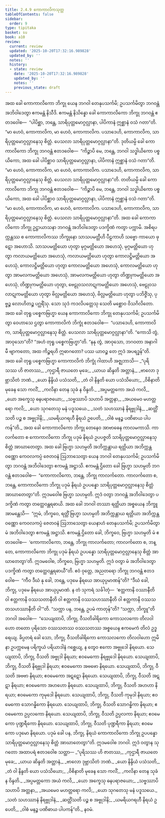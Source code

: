 ```yaml
---
title: 2.4.9 ကောကာလိကသုတ္တ
tableOfContents: false
sidebar:
  order: 9
type: tipitaka
basket: su
book: a10
review:
  current: review
  updated: '2025-10-20T17:32:16.989828'
  updated_by: ''
  notes: ''
  history:
  - state: review
    date: '2025-10-20T17:32:16.989828'
    updated_by: ''
    notes: ''
    previous_state: draft
---
```



<DynamicBreadcrumb />


<ReviewStatus review={frontmatter.review} showDetails={true} />

<HypothesisAnnotation frontmatter={frontmatter} />

<Division number="89" book="a10" e="ch" v="17" p="393">

<Paragraph number="740" book="a10">
အထ ခေါ ကောကာလိကော ဘိက္ခု ယေန ဘဂဝါ တေနုပသင်္ကမိ; ဥပသင်္ကမိတွာ ဘဂဝန္တံ အဘိဝါဒေတွာ ဧကမန္တံ နိသီဒိ. ဧကမန္တံ နိသိန္နော ခေါ ကောကာလိကော ဘိက္ခု ဘဂဝန္တံ ဧတဒဝေါစ—  “ပါပိစ္ဆာ, ဘန္တေ, သာရိပုတ္တမောဂ္ဂလ္လာနာ, ပါပိကာနံ ဣစ္ဆာနံ ဝသံ ဂတာ”တိ. “မာ ဟေဝံ, ကောကာလိက, မာ ဟေဝံ, ကောကာလိက. ပသာဒေဟိ, ကောကာလိက, သာရိပုတ္တမောဂ္ဂလ္လာနေသု စိတ္တံ. ပေသလာ သာရိပုတ္တမောဂ္ဂလ္လာနာ”တိ.
</Paragraph>

<Paragraph number="741" book="a10">
ဒုတိယမ္ပိ ခေါ ကောကာလိကော ဘိက္ခု ဘဂဝန္တံ ဧတဒဝေါစ—  “ကိဉ္စာပိ မေ, ဘန္တေ, ဘဂဝါ သဒ္ဓါယိကော ပစ္စယိကော, အထ ခေါ ပါပိစ္ဆာဝ သာရိပုတ္တမောဂ္ဂလ္လာနာ, ပါပိကာနံ ဣစ္ဆာနံ ဝသံ ဂတာ”တိ. “မာ ဟေဝံ, ကောကာလိက, မာ ဟေဝံ, ကောကာလိက. ပသာဒေဟိ, ကောကာလိက, သာရိပုတ္တမောဂ္ဂလ္လာနေသု စိတ္တံ. ပေသလာ သာရိပုတ္တမောဂ္ဂလ္လာနာ”တိ.
</Paragraph>

<Paragraph number="742" book="a10">
တတိယမ္ပိ ခေါ ကောကာလိကော ဘိက္ခု ဘဂဝန္တံ ဧတဒဝေါစ—  “ကိဉ္စာပိ မေ, ဘန္တေ, ဘဂဝါ သဒ္ဓါယိကော ပစ္စယိကော, အထ ခေါ ပါပိစ္ဆာဝ သာရိပုတ္တမောဂ္ဂလ္လာနာ, ပါပိကာနံ ဣစ္ဆာနံ ဝသံ ဂတာ”တိ. “မာ ဟေဝံ, ကောကာလိက, မာ ဟေဝံ, ကောကာလိက. ပသာဒေဟိ, ကောကာလိက, သာရိပုတ္တမောဂ္ဂလ္လာနေသု စိတ္တံ. ပေသလာ သာရိပုတ္တမောဂ္ဂလ္လာနာ”တိ.
</Paragraph>

<Paragraph number="743" book="a10">
အထ ခေါ ကောကာလိကော ဘိက္ခု ဥဋ္ဌာယာသနာ ဘဂဝန္တံ အဘိဝါဒေတွာ ပဒက္ခိဏံ ကတွာ ပက္ကာမိ. အစိရပက္ကန္တဿ စ ကောကာလိကဿ ဘိက္ခုနော သာသပမတ္တီဟိ ပီဠကာဟိ သဗ္ဗော ကာယော ဖုဋော အဟောသိ. သာသပမတ္တိယော ဟုတွာ မုဂ္ဂမတ္တိယော အဟေသုံ, မုဂ္ဂမတ္တိယော ဟုတွာ ကလာယမတ္တိယော အဟေသုံ, ကလာယမတ္တိယော ဟုတွာ ကောလဋ္ဌိမတ္တိယော အဟေသုံ, ကောလဋ္ဌိမတ္တိယော ဟုတွာ ကောလမတ္တိယော အဟေသုံ, ကောလမတ္တိယော ဟုတွာ အာမလကမတ္တိယော အဟေသုံ, အာမလကမတ္တိယော ဟုတွာ တိဏ္ဍုကမတ္တိယော အဟေသုံ, တိဏ္ဍုကမတ္တိယော ဟုတွာ, ဗေဠုဝသလာဋုကမတ္တိယော အဟေသုံ, ဗေဠုဝသလာဋုကမတ္တိယော ဟုတွာ ဗိလ္လမတ္တိယော အဟေသုံ, ဗိလ္လမတ္တိယော ဟုတွာ ပဘိဇ္ဇိံသု, ပုဗ္ဗဉ္စ လောဟိတဉ္စ ပဂ္ဃရိံသု. သော သုဒံ ကဒလိပတ္တေသု သေတိ မစ္ဆောဝ ဝိသဂိလိတော.
</Paragraph>

<Paragraph number="744" book="a10">
အထ ခေါ တုရူ ပစ္စေကဗြဟ္မာ ယေန ကောကာလိကော ဘိက္ခု တေနုပသင်္ကမိ; ဥပသင်္ကမိတွာ ဝေဟာသေ ဌတွာ ကောကာလိကံ ဘိက္ခုံ ဧတဒဝေါစ—  “ပသာဒေဟိ, ကောကာလိက, သာရိပုတ္တမောဂ္ဂလ္လာနေသု စိတ္တံ. ပေသလာ သာရိပုတ္တမောဂ္ဂလ္လာနာ”တိ. “ကောသိ တွံ, အာဝုသော”တိ? “အဟံ တုရူ ပစ္စေကဗြဟ္မာ”တိ. “နနု တွံ, အာဝုသော, ဘဂဝတာ အနာဂါမီ ဗျာကတော, အထ ကိဉ္စရဟိ ဣဓာဂတော? ပဿ ယာဝဉ္စ တေ ဣဒံ အပရဒ္ဓန်”တိ.
</Paragraph>

<Paragraph number="745" book="a10">
အထ ခေါ တုရူ ပစ္စေကဗြဟ္မာ ကောကာလိကံ ဘိက္ခုံ ဂါထာဟိ အဇ္ဈဘာသိ—
</Paragraph>

<Paragraph number="746" type="verses" book="a10">
_“ပုရိသဿ ဟိ ဇာတဿ,_  
_ကုဌာရီ ဇာယတေ မုခေ;_  
_ယာယ ဆိန္ဒတိ အတ္တာနံ,_  
_ဗာလော ဒုဗ္ဘာသိတံ ဘဏံ._  

</Paragraph>

<Paragraph number="747" type="verses" book="a10">
_ယော နိန္ဒိယံ ပသံသတိ,_  
_တံ ဝါ နိန္ဒတိ ယော ပသံသိယော;_  
_ဝိစိနာတိ မုခေန သော ကလိံ,_  
_ကလိနာ တေန သုခံ န ဝိန္ဒတိ._  

</Paragraph>

<Paragraph number="748" type="verses" book="a10">
_အပ္ပမတ္တကော အယံ ကလိ,_  
_ယော အက္ခေသု ဓနပရာဇယော;_  
_သဗ္ဗဿာပိ သဟာပိ အတ္တနာ,_  
_အယမေဝ မဟတ္တရော ကလိ;_  
_ယော သုဂတေသု မနံ ပဒူသယေ._  

</Paragraph>

<Paragraph number="749" type="verses" book="a10">
_သတံ သဟဿာနံ နိရဗ္ဗုဒါနံ,_  
_ဆတ္တိံသတိ ပဉ္စ စ အဗ္ဗုဒါနိ;_  
_ယမရိယဂရဟီ နိရယံ ဥပေတိ,_  
_ဝါစံ မနဉ္စ ပဏိဓာယ ပါပကန်”တိ._  

</Paragraph>

<Paragraph number="750" book="a10">
အထ ခေါ ကောကာလိကော ဘိက္ခု တေနေဝ အာဗာဓေန ကာလမကာသိ. ကာလင်္ကတော စ ကောကာလိကော ဘိက္ခု ပဒုမံ နိရယံ ဥပပဇ္ဇတိ သာရိပုတ္တမောဂ္ဂလ္လာနေသု စိတ္တံ အာဃာတေတွာ.
</Paragraph>

<Paragraph number="751" book="a10">
အထ ခေါ ဗြဟ္မာ သဟမ္ပတိ အဘိက္ကန္တာယ ရတ္တိယာ အဘိက္ကန္တဝဏ္ဏော ကေဝလကပ္ပံ ဇေတဝနံ ဩဘာသေတွာ ယေန ဘဂဝါ တေနုပသင်္ကမိ; ဥပသင်္ကမိတွာ ဘဂဝန္တံ အဘိဝါဒေတွာ ဧကမန္တံ အဋ္ဌာသိ. ဧကမန္တံ ဌိတော ခေါ ဗြဟ္မာ သဟမ္ပတိ ဘဂဝန္တံ ဧတဒဝေါစ—  “ကောကာလိကော, ဘန္တေ, ဘိက္ခု ကာလင်္ကတော. ကာလင်္ကတော စ, ဘန္တေ, ကောကာလိကော ဘိက္ခု ပဒုမံ နိရယံ ဥပပန္နော သာရိပုတ္တမောဂ္ဂလ္လာနေသု စိတ္တံ အာဃာတေတွာ”တိ. ဣဒမဝေါစ ဗြဟ္မာ သဟမ္ပတိ. ဣဒံ ဝတွာ ဘဂဝန္တံ အဘိဝါဒေတွာ ပဒက္ခိဏံ ကတွာ တတ္ထေဝန္တရဓာယိ.
</Paragraph>

<Paragraph number="752" book="a10">
အထ ခေါ ဘဂဝါ တဿာ ရတ္တိယာ အစ္စယေန ဘိက္ခူ အာမန္တေသိ—  “ဣမံ, ဘိက္ခဝေ, ရတ္တိံ ဗြဟ္မာ သဟမ္ပတိ အဘိက္ကန္တာယ ရတ္တိယာ အဘိက္ကန္တဝဏ္ဏော ကေဝလကပ္ပံ ဇေတဝနံ ဩဘာသေတွာ ယေနာဟံ တေနုပသင်္ကမိ; ဥပသင်္ကမိတွာ မံ အဘိဝါဒေတွာ ဧကမန္တံ အဋ္ဌာသိ. ဧကမန္တံ ဌိတော ခေါ, ဘိက္ခဝေ, ဗြဟ္မာ သဟမ္ပတိ မံ ဧတဒဝေါစ—  ‘ကောကာလိကော, ဘန္တေ, ဘိက္ခု ကာလင်္ကတော; ကာလင်္ကတော စ, ဘန္တေ, ကောကာလိကော ဘိက္ခု ပဒုမံ နိရယံ ဥပပန္နော သာရိပုတ္တမောဂ္ဂလ္လာနေသု စိတ္တံ အာဃာတေတွာ’တိ. ဣဒမဝေါစ, ဘိက္ခဝေ, ဗြဟ္မာ သဟမ္ပတိ. ဣဒံ ဝတွာ မံ အဘိဝါဒေတွာ ပဒက္ခိဏံ ကတွာ တတ္ထေဝန္တရဓာယီ”တိ.
</Paragraph>

<Paragraph number="753" book="a10">
ဧဝံ ဝုတ္တေ, အညတရော ဘိက္ခု ဘဂဝန္တံ ဧတဒဝေါစ—  “ကီဝ ဒီဃံ နု ခေါ, ဘန္တေ, ပဒုမေ နိရယေ အာယုပ္ပမာဏန်”တိ? “ဒီဃံ ခေါ, ဘိက္ခု, ပဒုမေ နိရယေ အာယုပ္ပမာဏံ. န တံ သုကရံ သင်္ခါတုံ—  ‘ဧတ္တကာနိ ဝဿာနီတိ ဝါ ဧတ္တကာနိ ဝဿသတာနီတိ ဝါ ဧတ္တကာနိ ဝဿသဟဿာနီတိ ဝါ ဧတ္တကာနိ ဝဿသတသဟဿာနီတိ ဝါ’”တိ.
</Paragraph>

<Paragraph number="754" book="a10">
“သက္ကာ ပန, ဘန္တေ, ဥပမံ ကာတုန်”တိ? “သက္ကာ, ဘိက္ခူ”တိ ဘဂဝါ အဝေါစ—  “သေယျထာပိ, ဘိက္ခု, ဝီသတိခါရိကော ကောသလကော တိလဝါဟော တတော ပုရိသော ဝဿသတဿ ဝဿသတဿ အစ္စယေန ဧကမေကံ တိလံ ဥဒ္ဓရေယျ. ခိပ္ပတရံ ခေါ သော, ဘိက္ခု, ဝီသတိခါရိကော ကောသလကော တိလဝါဟော ဣမိနာ ဥပက္ကမေန ပရိက္ခယံ ပရိယာဒါနံ ဂစ္ဆေယျ, န တွေဝ ဧကော အဗ္ဗုဒေါ နိရယော. သေယျထာပိ, ဘိက္ခု, ဝီသတိ အဗ္ဗုဒါ နိရယာ; ဧဝမေကော နိရဗ္ဗုဒေါ နိရယော. သေယျထာပိ, ဘိက္ခု, ဝီသတိ နိရဗ္ဗုဒါ နိရယာ; ဧဝမေကော အဗဗော နိရယော. သေယျထာပိ, ဘိက္ခု, ဝီသတိ အဗဗာ နိရယာ; ဧဝမေကော အဋဋော နိရယော. သေယျထာပိ, ဘိက္ခု, ဝီသတိ အဋဋာ နိရယာ; ဧဝမေကော အဟဟော နိရယော. သေယျထာပိ, ဘိက္ခု, ဝီသတိ အဟဟာ နိရယာ; ဧဝမေကော ကုမုဒေါ နိရယော. သေယျထာပိ, ဘိက္ခု, ဝီသတိ ကုမုဒါ နိရယာ; ဧဝမေကော သောဂန္ဓိကော နိရယော. သေယျထာပိ, ဘိက္ခု, ဝီသတိ သောဂန္ဓိကာ နိရယာ; ဧဝမေကော ဥပ္ပလကော နိရယော. သေယျထာပိ, ဘိက္ခု, ဝီသတိ ဥပ္ပလကာ နိရယာ; ဧဝမေကော ပုဏ္ဍရီကော နိရယော. သေယျထာပိ, ဘိက္ခု, ဝီသတိ ပုဏ္ဍရီကာ နိရယာ; ဧဝမေကော ပဒုမော နိရယော. ပဒုမံ ခေါ ပန, ဘိက္ခု, နိရယံ ကောကာလိကော ဘိက္ခု ဥပပန္နော သာရိပုတ္တမောဂ္ဂလ္လာနေသု စိတ္တံ အာဃာတေတွာ”တိ. ဣဒမဝေါစ ဘဂဝါ. ဣဒံ ဝတွာန သုဂတော အထာပရံ ဧတဒဝေါစ သတ္ထာ—
</Paragraph>

<Paragraph number="755" type="verses" book="a10">
_“ပုရိသဿ ဟိ ဇာတဿ,_  
_ကုဌာရီ ဇာယတေ မုခေ;_  
_ယာယ ဆိန္ဒတိ အတ္တာနံ,_  
_ဗာလော ဒုဗ္ဘာသိတံ ဘဏံ._  

</Paragraph>

<Paragraph number="756" type="verses" book="a10">
_ယော နိန္ဒိယံ ပသံသတိ,_  
_တံ ဝါ နိန္ဒတိ ယော ပသံသိယော;_  
_ဝိစိနာတိ မုခေန သော ကလိံ,_  
_ကလိနာ တေန သုခံ န ဝိန္ဒတိ._  

</Paragraph>

<Paragraph number="757" type="verses" book="a10">
_အပ္ပမတ္တကော အယံ ကလိ,_  
_ယော အက္ခေသု ဓနပရာဇယော;_  
_သဗ္ဗဿာပိ သဟာပိ အတ္တနာ,_  
_အယမေဝ မဟတ္တရော ကလိ;_  
_ယော သုဂတေသု မနံ ပဒူသယေ._  

</Paragraph>

<Paragraph number="758" type="verses" book="a10">
_သတံ သဟဿာနံ နိရဗ္ဗုဒါနံ,_  
_ဆတ္တိံသတိ ပဉ္စ စ အဗ္ဗုဒါနိ;_  
_ယမရိယဂရဟီ နိရယံ ဥပေတိ,_  
_ဝါစံ မနဉ္စ ပဏိဓာယ ပါပကန်”တိ._  


</Paragraph>
</Division>

<Paragraph number="759" type="center" book="a10">
နဝမံ.
</Paragraph>